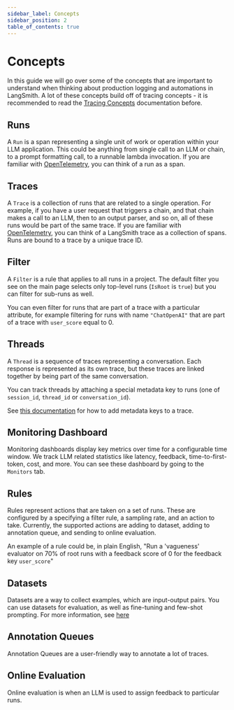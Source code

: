 ```yaml
---
sidebar_label: Concepts
sidebar_position: 2
table_of_contents: true
---
```


# Concepts

In this guide we will go over some of the concepts that are important to understand when thinking about production logging and automations in LangSmith.
A lot of these concepts build off of tracing concepts - it is recommended to read the [Tracing Concepts](/tracing/concepts) documentation before.

## Runs
A `Run` is a span representing a single unit of work or operation within your LLM application. This could be anything from single call to an LLM or chain, to a prompt formatting call, to a runnable lambda invocation. If you are familiar with [OpenTelemetry](https://opentelemetry.io/), you can think of a run as a span.

## Traces
A `Trace` is a collection of runs that are related to a single operation. For example, if you have a user request that triggers a chain, and that chain makes a call to an LLM, then to an output parser, and so on, all of these runs would be part of the same trace. If you are familiar with [OpenTelemetry](https://opentelemetry.io/), you can think of a LangSmith trace as a collection of spans. Runs are bound to a trace by a unique trace ID.

## Filter
A `Filter` is a rule that applies to all runs in a project. The default filter you see on the main page selects only top-level runs (`IsRoot` is `true`) but you can filter for sub-runs as well.

You can even filter for runs that are part of a trace with a particular attribute, for example filtering for runs with name `"ChatOpenAI"` that are part of a trace with `user_score` equal to 0.

## Threads

A `Thread` is a sequence of traces representing a conversation. Each response is represented as its own trace, but these traces are linked together by being part of the same conversation.

You can track threads by attaching a special metadata key to runs (one of `session_id`, `thread_id` or `conversation_id`).

See [this documentation](/tracing/faq/customizing_trace_attributes#adding-metadata-and-tags-to-traces) for how to add metadata keys to a trace.

## Monitoring Dashboard

Monitoring dashboards display key metrics over time for a configurable time window. We track LLM related statistics like latency, feedback, time-to-first-token, cost, and more. You can see these dashboard by going to the `Monitors` tab.

## Rules

Rules represent actions that are taken on a set of runs. These are configured by a specifying a filter rule, a sampling rate, and an action to take. Currently, the supported actions are adding to dataset, adding to annotation queue, and sending to online evaluation.

An example of a rule could be, in plain English, "Run a 'vagueness' evaluator on 70% of root runs with a feedback score of 0 for the feedback key `user_score`"

## Datasets

Datasets are a way to collect examples, which are input-output pairs. You can use datasets for evaluation, as well as fine-tuning and few-shot prompting. For more information, see [here](/evaluation)

## Annotation Queues

Annotation Queues are a user-friendly way to annotate a lot of traces.

## Online Evaluation

Online evaluation is when an LLM is used to assign feedback to particular runs.

